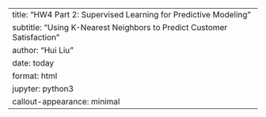 ---
title: "HW4 Part 2: Supervised Learning for Predictive Modeling"
subtitle: "Using K-Nearest Neighbors to Predict Customer Satisfaction"
author: "Hui Liu"
date: today
format: html
jupyter: python3
callout-appearance: minimal
---